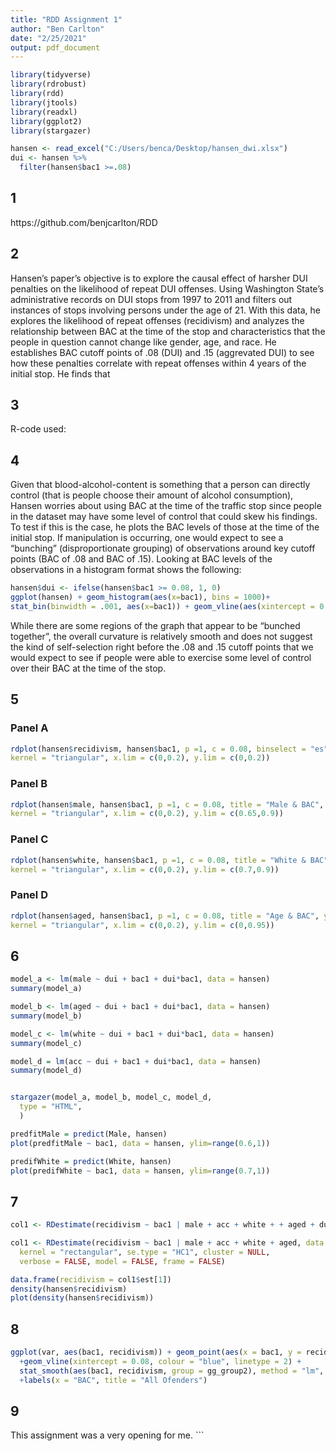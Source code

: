 ```yaml
---
title: "RDD Assignment 1"
author: "Ben Carlton"
date: "2/25/2021"
output: pdf_document
---
```


```r

library(tidyverse)
library(rdrobust)
library(rdd)
library(jtools)
library(readxl)
library(ggplot2)
library(stargazer)

hansen <- read_excel("C:/Users/benca/Desktop/hansen_dwi.xlsx")
dui <- hansen %>% 
  filter(hansen$bac1 >=.08)


```

## 1

https://github.com/benjcarlton/RDD

## 2

Hansen's paper's objective is to explore the causal effect of harsher DUI penalties on the likelihood of repeat DUI offenses. 
Using Washington State's administrative records on DUI stops from 1997 to 2011 and filters out instances of stops involving persons
under the age of 21. With this data, he explores the likelihood of repeat offenses (recidivism) and analyzes the  relationship 
between BAC at the time of the stop and characteristics that the people in question cannot change like gender, age, and race. 
He establishes BAC cutoff points of .08 (DUI) and .15 (aggrevated DUI) to see how these penalties correlate with repeat offenses 
within 4 years of the initial stop. He finds that

## 3

R-code used: 

## 4

Given that blood-alcohol-content is something that a person can directly control (that is people choose their amount of alcohol consumption), 
Hansen worries about using BAC at the time of the traffic stop since people in the dataset may have some level of control that could skew
his findings. To test if this is the case, he plots the BAC levels of those at the time of the initial stop. If manipulation is occurring,
one would expect to see a "bunching" (disproportionate grouping) of observations around key cutoff points (BAC of .08 and BAC of .15). 
Looking at BAC levels of the observations in a histogram format shows the following:

```r
hansen$dui <- ifelse(hansen$bac1 >= 0.08, 1, 0)
ggplot(hansen) + geom_histogram(aes(x=bac1), bins = 1000)+
stat_bin(binwidth = .001, aes(x=bac1)) + geom_vline(aes(xintercept = 0.08, color = "Red"))

```
While there are some regions of the graph that appear to be "bunched together", the overall curvature is relatively smooth and
does not suggest the kind of self-selection right before the .08 and .15 cutoff points that we would expect to see if people were
able to exercise some level of control over their BAC at the time of the stop.

## 5
### Panel A
```r
rdplot(hansen$recidivism, hansen$bac1, p =1, c = 0.08, binselect = "es", title = "Recidivism & BAC", y.label = 'Recidivism', x.label = 'BAC',
kernel = "triangular", x.lim = c(0,0.2), y.lim = c(0,0.2))
```

### Panel B
```r
rdplot(hansen$male, hansen$bac1, p =1, c = 0.08, title = "Male & BAC", y.label = 'Male', x.label = 'BAC',
kernel = "triangular", x.lim = c(0,0.2), y.lim = c(0.65,0.9))
```

### Panel C
```r
rdplot(hansen$white, hansen$bac1, p =1, c = 0.08, title = "White & BAC", y.label = 'White', x.label = 'BAC',
kernel = "triangular", x.lim = c(0,0.2), y.lim = c(0.7,0.9))
```

### Panel D
```r
rdplot(hansen$aged, hansen$bac1, p =1, c = 0.08, title = "Age & BAC", y.label = 'aged', x.label = 'BAC',
kernel = "triangular", x.lim = c(0,0.2), y.lim = c(0,0.95))
```

## 6
```r
model_a <- lm(male ~ dui + bac1 + dui*bac1, data = hansen)
summary(model_a)

model_b <- lm(aged ~ dui + bac1 + dui*bac1, data = hansen)
summary(model_b)

model_c <- lm(white ~ dui + bac1 + dui*bac1, data = hansen)
summary(model_c)

model_d = lm(acc ~ dui + bac1 + dui*bac1, data = hansen)
summary(model_d)


stargazer(model_a, model_b, model_c, model_d,
  type = "HTML",
  )
```

```r
predfitMale = predict(Male, hansen)
plot(predfitMale ~ bac1, data = hansen, ylim=range(0.6,1))

predifWhite = predict(White, hansen)
plot(predifWhite ~ bac1, data = hansen, ylim=range(0.7,1))
```

## 7


```r
col1 <- RDestimate(recidivism ~ bac1 | male + acc + white + + aged + dui + bac1*dui, data = hansen, cutpoint = 0.08, bw = 0.025, kernel = "rectangular")

col1 <- RDestimate(recidivism ~ bac1 | male + acc + white + aged, data = hansen, subset = NULL, cutpoint = 0.08, bw = 0.002,
  kernel = "rectangular", se.type = "HC1", cluster = NULL,
  verbose = FALSE, model = FALSE, frame = FALSE)

data.frame(recidivism = col1$est[1])
density(hansen$recidivism)
plot(density(hansen$recidivism))
```

## 8


```r
ggplot(var, aes(bac1, recidivism)) + geom_point(aes(x = bac1, y = recidivism), data = hansen)
  +geom_vline(xintercept = 0.08, colour = "blue", linetype = 2) +
  stat_smooth(aes(bac1, recidivism, group = gg_group2), method = "lm", formula = y ~ x + I(x^2))
  +labels(x = "BAC", title = "All Ofenders")
```


## 9 
This assignment was a very opening for me. 
```





